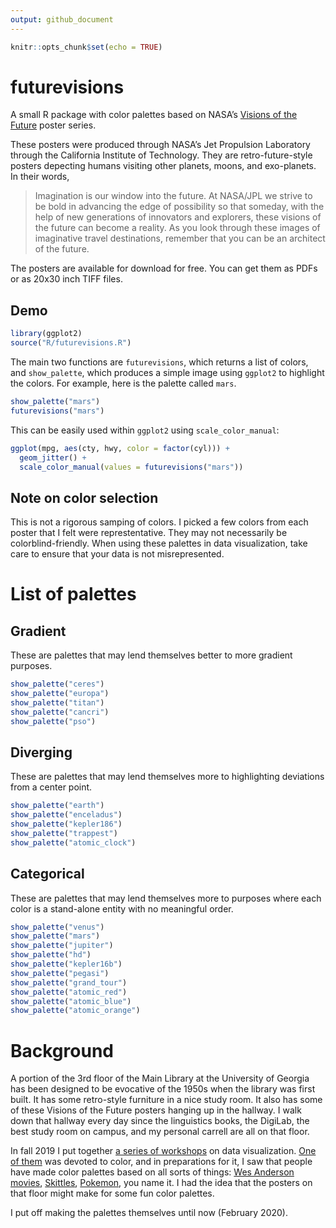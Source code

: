```yaml
---
output: github_document
---
```


```r
knitr::opts_chunk$set(echo = TRUE)
```

# futurevisions

A small R package with color palettes based on NASA's [Visions of the Future](https://www.jpl.nasa.gov/visions-of-the-future/) poster series. 

These posters were produced through NASA's Jet Propulsion Laboratory through the California Institute of Technology. They are retro-future-style posters depecting humans visiting other planets, moons, and exo-planets. In their words, 

> Imagination is our window into the future. At NASA/JPL we strive to be bold in advancing the edge of possibility so that someday, with the help of new generations of innovators and explorers, these visions of the future can become a reality. As you look through these images of imaginative travel destinations, remember that you can be an architect of the future.

The posters are available for download for free. You can get them as PDFs or as 20x30 inch TIFF files. 

## Demo

```r
library(ggplot2)
source("R/futurevisions.R")
```

The main two functions are `futurevisions`, which returns a list of colors, and `show_palette`, which produces a simple image using `ggplot2` to highlight the colors. For example, here is the palette called `mars`. 

```r
show_palette("mars")
futurevisions("mars")
```

This can be easily used within `ggplot2` using `scale_color_manual`:

```r
ggplot(mpg, aes(cty, hwy, color = factor(cyl))) +
  geom_jitter() +
  scale_color_manual(values = futurevisions("mars"))
```

## Note on color selection 

This is not a rigorous samping of colors. I picked a few colors from each poster that I felt were represtentative. They may not necessarily be colorblind-friendly. When using these palettes in data visualization, take care to ensure that your data is not misrepresented. 

# List of palettes

## Gradient

These are palettes that may lend themselves better to more gradient purposes. 

```r
show_palette("ceres")
show_palette("europa")
show_palette("titan")
show_palette("cancri")
show_palette("pso")
```


## Diverging

These are palettes that may lend themselves more to highlighting deviations from a center point.  

```r
show_palette("earth")
show_palette("enceladus")
show_palette("kepler186")
show_palette("trappest")
show_palette("atomic_clock")
```

## Categorical 

These are palettes that may lend themselves more to purposes where each color is a stand-alone entity with no meaningful order.

```r
show_palette("venus")
show_palette("mars")
show_palette("jupiter")
show_palette("hd")
show_palette("kepler16b")
show_palette("pegasi")
show_palette("grand_tour")
show_palette("atomic_red")
show_palette("atomic_blue")
show_palette("atomic_orange")
```


# Background

A portion of the 3rd floor of the Main Library at the University of Georgia has been designed to be evocative of the 1950s when the library was first built. It has some retro-style furniture in a nice study room. It also has some of these Visions of the Future posters hanging up in the hallway. I walk down that hallway every day since the linguistics books, the DigiLab, the best study room on campus, and my personal carrell are all on that floor. 

In fall 2019 I put together [a series of workshops](http://joeystanley.com/pages/dataviz) on data visualization. [One of them](http://joeystanley.com/downloads/191023-color.pdf) was devoted to color, and in preparations for it, I saw that people have made color palettes based on all sorts of things: [Wes Anderson movies](https://www.designcontest.com/blog/inspiration-gallery-wes-anderson-color-palettes/), [Skittles](http://alyssafrazee.com/2014/03/06/RSkittleBrewer.html), [Pokemon](http://pokepalettes.com), you name it. I had the idea that the posters on that floor might make for some fun color palettes. 

I put off making the palettes themselves until now (February 2020). 



